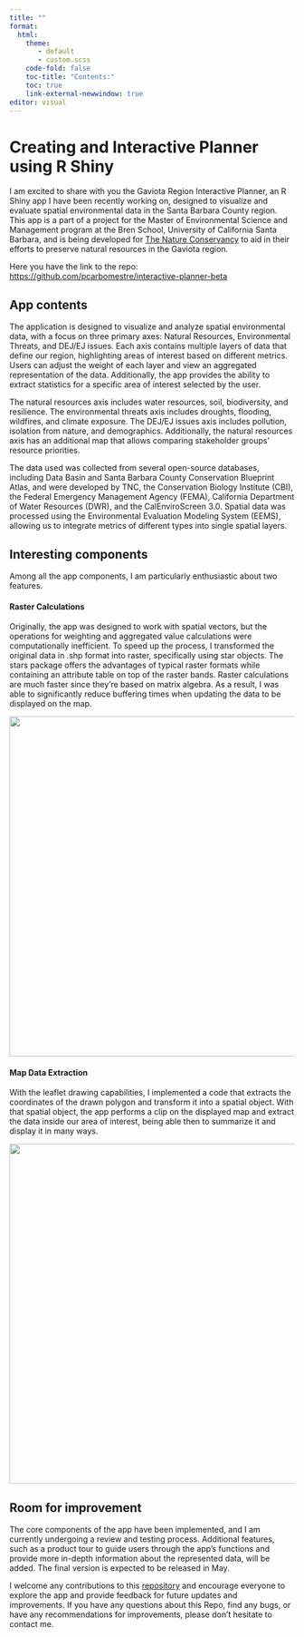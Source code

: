 ```yaml
---
title: ""
format:
  html:
    theme: 
       - default
       - custom.scss
    code-fold: false
    toc-title: "Contents:"
    toc: true
    link-external-newwindow: true
editor: visual
---
```


# Creating and Interactive Planner using R Shiny

I am excited to share with you the Gaviota Region Interactive Planner, an R Shiny app I have been recently working on, designed to visualize and evaluate spatial environmental data in the Santa Barbara County region. This app is a part of a project for the Master of Environmental Science and Management program at the Bren School, University of California Santa Barbara, and is being developed for [The Nature Conservancy](https://www.nature.org/en-us/about-us/where-we-work/united-states/california/stories-in-california/dangermond-preserve/) to aid in their efforts to preserve natural resources in the Gaviota region.

Here you have the link to the repo: <https://github.com/pcarbomestre/interactive-planner-beta>

## App contents

The application is designed to visualize and analyze spatial environmental data, with a focus on three primary axes: Natural Resources, Environmental Threats, and DEJ/EJ issues. Each axis contains multiple layers of data that define our region, highlighting areas of interest based on different metrics. Users can adjust the weight of each layer and view an aggregated representation of the data. Additionally, the app provides the ability to extract statistics for a specific area of interest selected by the user.

The natural resources axis includes water resources, soil, biodiversity, and resilience. The environmental threats axis includes droughts, flooding, wildfires, and climate exposure. The DEJ/EJ issues axis includes pollution, isolation from nature, and demographics. Additionally, the natural resources axis has an additional map that allows comparing stakeholder groups' resource priorities.

The data used was collected from several open-source databases, including Data Basin and Santa Barbara County Conservation Blueprint Atlas, and were developed by TNC, the Conservation Biology Institute (CBI), the Federal Emergency Management Agency (FEMA), California Department of Water Resources (DWR), and the CalEnviroScreen 3.0. Spatial data was processed using the Environmental Evaluation Modeling System (EEMS), allowing us to integrate metrics of different types into single spatial layers.

## Interesting components

Among all the app components, I am particularly enthusiastic about two features.

#### Raster Calculations

Originally, the app was designed to work with spatial vectors, but the operations for weighting and aggregated value calculations were computationally inefficient. To speed up the process, I transformed the original data in .shp format into raster, specifically using star objects. The stars package offers the advantages of typical raster formats while containing an attribute table on top of the raster bands. Raster calculations are much faster since they're based on matrix algebra. As a result, I was able to significantly reduce buffering times when updating the data to be displayed on the map.

![](img/demo1.gif){fig-align="center" width="600"}

#### Map Data Extraction

With the leaflet drawing capabilities, I implemented a code that extracts the coordinates of the drawn polygon and transform it into a spatial object. With that spatial object, the app performs a clip on the displayed map and extract the data inside our area of interest, being able then to summarize it and display it in many ways.

![](img/demo2.gif){fig-align="center" width="600"}

## Room for improvement

The core components of the app have been implemented, and I am currently undergoing a review and testing process. Additional features, such as a product tour to guide users through the app's functions and provide more in-depth information about the represented data, will be added. The final version is expected to be released in May.

I welcome any contributions to this [repository](https://github.com/pcarbomestre/interactive-planner-beta) and encourage everyone to explore the app and provide feedback for future updates and improvements. If you have any questions about this Repo, find any bugs, or have any recommendations for improvements, please don't hesitate to contact me.
